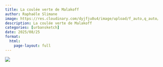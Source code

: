 ```yaml
---
title: La coulée verte de Malakoff
author: Raphaële Slimane
image: https://res.cloudinary.com/dyjfju0u4/image/upload/f_auto,q_auto/v1757408630/coulee_verte_ivb1fc.png
description: La coulée verte de Malakoff
categories: [urbansketch]
date: 2025/08/25
format:
  html:
    page-layout: full
---
```


![](https://res.cloudinary.com/dyjfju0u4/image/upload/f_auto,q_auto/v1757408630/coulee_verte_ivb1fc.png)

